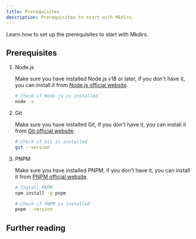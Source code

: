 ```yaml
---
title: Prerequisites
description: Prerequisites to start with Mkdirs.
---
```



Learn how to set up the prerequisites to start with Mkdirs.

## Prerequisites

<Steps>

1. Node.js

   Make sure you have installed Node.js v18 or later, if you don't have it, you can install it from [Node.js official website](https://nodejs.org/en/download/).

   ```bash
   # Check if Node.js is installed
   node -v
   ```

2. Git

   Make sure you have installed Git, if you don't have it, you can install it from [Git official website](https://git-scm.com/downloads).

   ```bash
   # Check if Git is installed
   git --version
   ```

3. PNPM

   Make sure you have installed PNPM, if you don't have it, you can install it from [PNPM official website](https://pnpm.io/installation).

   ```bash
   # Install PNPM
   npm install -g pnpm

   # Check if PNPM is installed
   pnpm --version
   ```

</Steps>


## Further reading

<LinkCard title="Installation" href="/installation/" description="Learn how to get started with Mkdirs" />
